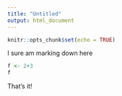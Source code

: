 ```yaml
---
title: "Untitled"
output: html_document
---
```


```r
knitr::opts_chunk$set(echo = TRUE)
```

I sure am marking down here

```r
f <- 2+3
f
```

That's it!
